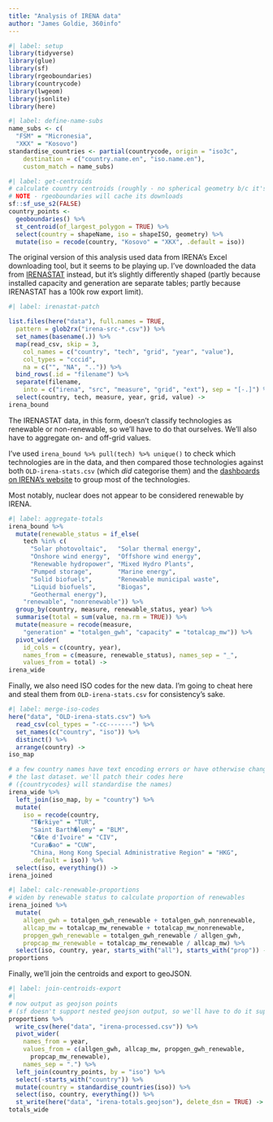 ```yaml
---
title: "Analysis of IRENA data"
author: "James Goldie, 360info"
---
```


```r
#| label: setup
library(tidyverse)
library(glue)
library(sf)
library(rgeoboundaries)
library(countrycode)
library(lwgeom)
library(jsonlite)
library(here)
```

```r
#| label: define-name-subs
name_subs <- c(
  "FSM" = "Micronesia",
  "XKX" = "Kosovo")
standardise_countries <- partial(countrycode, origin = "iso3c",
    destination = c("country.name.en", "iso.name.en"),
    custom_match = name_subs)
```

```r
#| label: get-centroids
# calculate country centroids (roughly - no spherical geometry b/c it's broken)
# NOTE - rgeoboundaries will cache its downloads
sf::sf_use_s2(FALSE)
country_points <-
  geoboundaries() %>%
  st_centroid(of_largest_polygon = TRUE) %>%
  select(country = shapeName, iso = shapeISO, geometry) %>%
  mutate(iso = recode(country, "Kosovo" = "XKX", .default = iso))
```

The original version of this analysis used data from IRENA's Excel downloading tool, but it seems to be playing up. I've downloaded the data from [IRENASTAT](https://pxweb.irena.org/pxweb/en/IRENASTAT) instead, but it's slightly differently shaped (partly because installed capacity and generation are separate tables; partly because IRENASTAT has a 100k row export limit).

```r
#| label: irenastat-patch

list.files(here("data"), full.names = TRUE,
  pattern = glob2rx("irena-src-*.csv")) %>%
  set_names(basename(.)) %>%
  map(read_csv, skip = 3,
    col_names = c("country", "tech", "grid", "year", "value"),
    col_types = "cccid",
    na = c("", "NA", "..")) %>%
  bind_rows(.id = "filename") %>%
  separate(filename,
    into = c("irena", "src", "measure", "grid", "ext"), sep = "[-.]") %>%
  select(country, tech, measure, year, grid, value) ->
irena_bound
```

The IRENASTAT data, in this form, doesn't classify technologies as renewable or non-renewable, so we'll have to do that ourselves. We'll also have to aggregate on- and off-grid values.

I've used `irena_bound %>% pull(tech) %>% unique()` to check which technologies are in the data, and then compared those technologies against both `OLD-irena-stats.csv` (which _did_ categorise them) and the [dashboards on IRENA's website](https://www.irena.org/Data/View-data-by-topic/Capacity-and-Generation/Statistics-Time-Series) to group most of the technologies.

Most notably, nuclear does not appear to be considered renewable by IRENA.

```r
#| label: aggregate-totals
irena_bound %>%
  mutate(renewable_status = if_else(
    tech %in% c(
      "Solar photovoltaic",   "Solar thermal energy",
      "Onshore wind energy",  "Offshore wind energy",
      "Renewable hydropower", "Mixed Hydro Plants",
      "Pumped storage",       "Marine energy",
      "Solid biofuels",       "Renewable municipal waste",
      "Liquid biofuels",      "Biogas",
      "Geothermal energy"),
    "renewable", "nonrenewable")) %>%
  group_by(country, measure, renewable_status, year) %>%
  summarise(total = sum(value, na.rm = TRUE)) %>%
  mutate(measure = recode(measure,
    "generation" = "totalgen_gwh", "capacity" = "totalcap_mw")) %>%
  pivot_wider(
    id_cols = c(country, year),
    names_from = c(measure, renewable_status), names_sep = "_",
    values_from = total) ->
irena_wide
```

Finally, we also need ISO codes for the new data. I'm going to cheat here and steal them from `OLD-irena-stats.csv` for consistency's sake.

```r
#| label: merge-iso-codes
here("data", "OLD-irena-stats.csv") %>%
  read_csv(col_types = "-cc-------") %>%
  set_names(c("country", "iso")) %>%
  distinct() %>%
  arrange(country) ->
iso_map

# a few country names have text encoding errors or have otherwise changed since
# the last dataset. we'll patch their codes here
# ({countrycodes} will standardise the names)
irena_wide %>%
  left_join(iso_map, by = "country") %>%
  mutate(
    iso = recode(country,
      "T�rkiye" = "TUR",
      "Saint Barth�lemy" = "BLM",
      "C�te d'Ivoire" = "CIV",
      "Cura�ao" = "CUW",
      "China, Hong Kong Special Administrative Region" = "HKG",
      .default = iso)) %>%
  select(iso, everything()) ->
irena_joined  
```

```r
#| label: calc-renewable-proportions
# widen by renewable status to calculate proportion of renewables
irena_joined %>%
  mutate(
    allgen_gwh = totalgen_gwh_renewable + totalgen_gwh_nonrenewable,
    allcap_mw = totalcap_mw_renewable + totalcap_mw_nonrenewable,
    propgen_gwh_renewable = totalgen_gwh_renewable / allgen_gwh,
    propcap_mw_renewable = totalcap_mw_renewable / allcap_mw) %>%
  select(iso, country, year, starts_with("all"), starts_with("prop")) ->
proportions
```

Finally, we'll join the centroids and export to geoJSON.

```r
#| label: join-centroids-export
#| 
# now output as geojson points
# (sf doesn't support nested geojson output, so we'll have to do it super wide)
proportions %>%
  write_csv(here("data", "irena-processed.csv")) %>%
  pivot_wider(
    names_from = year,
    values_from = c(allgen_gwh, allcap_mw, propgen_gwh_renewable,
      propcap_mw_renewable),
    names_sep = ".") %>%
  left_join(country_points, by = "iso") %>%
  select(-starts_with("country")) %>%
  mutate(country = standardise_countries(iso)) %>%
  select(iso, country, everything()) %>%
  st_write(here("data", "irena-totals.geojson"), delete_dsn = TRUE) ->
totals_wide
```

